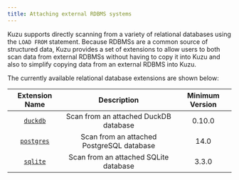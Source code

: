 ```yaml
---
title: Attaching external RDBMS systems
---
```



Kuzu supports directly scanning from a variety of relational databases using the `LOAD FROM` statement.
Because RDBMSs are a common source of structured data, Kuzu provides a set of 
extensions to allow users to both scan data from external RDBMSs without having to copy it
into Kuzu and also to simplify copying data from an external RDBMS into Kuzu.

The currently available relational database extensions are shown below:

Extension Name | Description | Minimum Version
:---:|:---:|:---:
[`duckdb`](/extensions/attach/duckdb) | Scan from an attached DuckDB database | 0.10.0
[`postgres`](/extensions/attach/postgres) | Scan from an attached PostgreSQL database | 14.0
[`sqlite`](/extensions/attach/sqlite) | Scan from an attached SQLite database | 3.3.0
